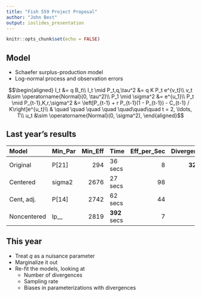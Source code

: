 ```yaml
---
title: "Fish 559 Project Proposal"
author: "John Best"
output: ioslides_presentation
---
```


```r
knitr::opts_chunk$set(echo = FALSE)
```

## Model

- Schaefer surplus-production model
- Log-normal process and observation errors

$$\begin{aligned}
I_t &= q B_t\\
I_t \mid P_t,q,\tau^2 &= q K P_t e^{v_t}\\
v_t &\sim \operatorname{Normal}(0, \tau^2)\\
P_1 \mid \sigma^2 &= e^{u_1}\\
P_t \mid P_{t-1},K,r,\sigma^2 &= \left[P_{t-1} + r P_{t-1}(1 - P_{t-1}) - C_{t-1} / K\right]e^{u_t}\\ 
 & \quad \quad \quad \quad \quad\quad\quad t = 2, \ldots, T\\
u_t &\sim \operatorname{Normal}(0, \sigma^2),
\end{aligned}$$

## Last year's results

|Model       |Min_Par | Min_Eff|Time         | Eff_per_Sec| Divergences|
|:-----------|:-------|-------:|:------------|-----------:|-----------:|
|Original    |P[21]   |     294|36 secs      |           8|   **32819**|
|Centered    |sigma2  |    2676|27 secs      |          98|         650|
|Cent, adj.  |P[14]   |    2742|62 secs      |          44|          52|
|Noncentered |lp__    |    2819|**392** secs |           7|          61|

## This year

- Treat $q$ as a nuisance parameter
- Marginalize it out
- Re-fit the models, looking at
    - Number of divergences
    - Sampling rate
    - Biases in parameterizations with divergences
